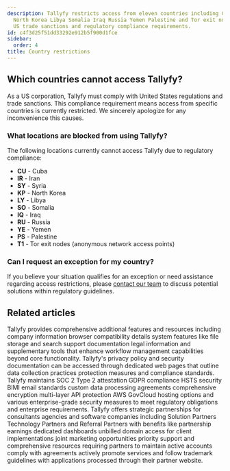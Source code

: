 ```yaml
---
description: Tallyfy restricts access from eleven countries including Cuba Iran Syria
  North Korea Libya Somalia Iraq Russia Yemen Palestine and Tor exit nodes due to
  US trade sanctions and regulatory compliance requirements.
id: c4f3d25f51dd33292e912b5f900d1fce
sidebar:
  order: 4
title: Country restrictions
---
```


## Which countries cannot access Tallyfy?

As a US corporation, Tallyfy must comply with United States regulations and trade sanctions. This compliance requirement means access from specific countries is currently restricted. We sincerely apologize for any inconvenience this causes.

### What locations are blocked from using Tallyfy?

The following locations currently cannot access Tallyfy due to regulatory compliance:

*   **CU** - Cuba
*   **IR** - Iran  
*   **SY** - Syria
*   **KP** - North Korea
*   **LY** - Libya
*   **SO** - Somalia
*   **IQ** - Iraq
*   **RU** - Russia
*   **YE** - Yemen
*   **PS** - Palestine
*   **T1** - Tor exit nodes (anonymous network access points)

### Can I request an exception for my country?

If you believe your situation qualifies for an exception or need assistance regarding access restrictions, please [contact our team](https://tallyfy.com/contact-us/) to discuss potential solutions within regulatory guidelines.


## Related articles
<CardGrid>
<LinkTitleCard header="<b>Pro > Miscellaneous</b>" href="/products/pro/miscellaneous/" > Tallyfy provides comprehensive additional features and resources including company information browser compatibility details system features like file storage and search support documentation legal information and supplementary tools that enhance workflow management capabilities beyond core functionality. </LinkTitleCard>
<LinkTitleCard header="<b>Terms Legals > Tallyfy's privacy policy</b>" href="/products/pro/miscellaneous/terms-legals/where-can-i-find-tallyfys-privacy-policy/" > Tallyfy's privacy policy and security documentation can be accessed through dedicated web pages that outline data collection practices protection measures and compliance standards. </LinkTitleCard>
<LinkTitleCard header="<b>Miscellaneous > Terms & legals</b>" href="/products/pro/miscellaneous/terms-legals/" > Tallyfy maintains SOC 2 Type 2 attestation GDPR compliance HSTS security BIMI email standards custom data processing agreements comprehensive encryption multi-layer API protection AWS GovCloud hosting options and various enterprise-grade security measures to meet regulatory obligations and enterprise requirements. </LinkTitleCard>
<LinkTitleCard header="<b>Miscellaneous > Become a Tallyfy partner</b>" href="/products/pro/miscellaneous/how-can-i-become-a-tallyfy-partner/" > Tallyfy offers strategic partnerships for consultants agencies and software companies including Solution Partners Technology Partners and Referral Partners with benefits like partnership earnings dedicated dashboards unbilled domain access for client implementations joint marketing opportunities priority support and comprehensive resources requiring partners to maintain active accounts comply with agreements actively promote services and follow trademark guidelines with applications processed through their partner website. </LinkTitleCard>
</CardGrid>